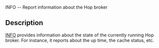 <doc> INFO -- Report information about the Hop broker

== Description ==

[[info|INFO]] provides information about the state of the currently running 
Hop broker. For instance, it reports about the up time, the cache status, etc.

</doc>

